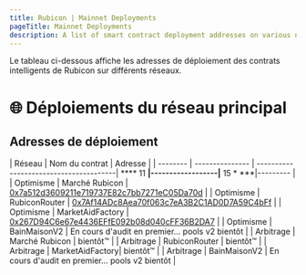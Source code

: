```yaml
---
title: Rubicon | Mainnet Deployments
pageTitle: Mainnet Deployments
description: A list of smart contract deployment addresses on various networks.
---
```


Le tableau ci-dessous affiche les adresses de déploiement des contrats intelligents de Rubicon sur différents réseaux.

# 🌐 Déploiements du réseau principal

## Adresses de déploiement

| Réseau | Nom du contrat | Adresse |
| -------- | --------------- | ---------------------------------------| **** 11 ****|------------------|**** 15 * ***|--------- |
| Optimisme | Marché Rubicon | [0x7a512d3609211e719737E82c7bb7271eC05Da70d](https://optimistic.etherscan.io/address/0x7a512d3609211e719737E82c7bb7271eC05Da70d) |
| Optimisme | RubiconRouter | [0x7Af14ADc8Aea70f063c7eA3B2C1AD0D7A59C4bFf](https://optimistic.etherscan.io/address/0x7Af14ADc8Aea70f063c7eA3B2C1AD0D7A59C4bFf) |
| Optimisme | MarketAidFactory | [0x267D94C6e67e4436EFfE092b08d040cFF36B2DA7](https://optimistic.etherscan.io/address/0x267D94C6e67e4436EFfE092b08d040cFF36B2DA7) |
| Optimisme | BainMaisonV2 | En cours d'audit en premier... pools v2 bientôt |
| Arbitrage | Marché Rubicon | bientôt™ |
| Arbitrage | RubiconRouter | bientôt™ |
| Arbitrage | MarketAidFactory| bientôt™ |
| Arbitrage | BainMaisonV2 | En cours d'audit en premier... pools v2 bientôt |
